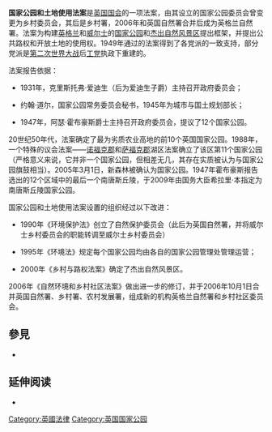 {{multiple issues|
{{no footnotes|time=2014-02-04T04:36:05+00:00}}
{{prose|time=2014-02-04T04:36:05+00:00}}
{{refimprove|time=2014-02-04T04:36:05+00:00}}
}}
'''国家公园和土地使用法案'''是[[英国国会|英国国会]]的一项法案，由其设立的国家公园委员会曾变更为乡村委员会，其后是乡村署，2006年和英国自然署合并后成为英格兰自然署。法案为构建[[英格兰|英格兰]]和[[威尔士|威尔士]]的[[英国国家公园|国家公园]]和[[杰出自然风景区|杰出自然风景区]]提出框架，并提出公共路权和开放土地的使用权。1949年通过的法案得到了各党派的一致支持，部分党派是[[第二次世界大战|第二次世界大战]]后[[工党|工党]]执政下重建的。

法案报告依据：

*1931年，克里斯托弗·爱迪生（后为爱迪生子爵）主持召开政府委员会；

*约翰·道尔，国家公园常务委员会秘书，1945年为城市与国土规划部长；

*1947年，阿瑟·霍布豪斯爵士主持召开政府委员会，提议了12个国家公园。

20世纪50年代，法案确定了最为劣质农业高地的前10个英国国家公园。1988年，一个特殊的议会法案——[[诺福克郡|诺福克郡]]和[[萨福克郡|萨福克郡]]湖区法案确立了该区第11个国家公园（严格意义来说，它并非一个国家公园，但相差无几，其存在实质被认为与国家公园旗鼓相当）。2005年3月1日，新森林被确认为国家公园。1947年霍布豪斯报告选出的12个区域中的最后一个南唐斯丘陵，于2009年由国务大臣希拉里·本指定为南唐斯丘陵国家公园。

国家公园和土地使用法案设置的组织经过以下改进：

*1990年《环境保护法》创立了自然保护委员会（此后为英国自然署，并将威尔士乡村委员会的职能转调至威尔士乡村委员会）

*1995年《环境法》规定每个国家公园均由各自的国家公园管理处管理运营；

*2000年《乡村与路权法案》确定了杰出自然风景区。

2006年《自然环境和乡村社区法案》做出进一步的修订，并于2006年10月1日合并英国自然署、乡村署、农村发展署，组成新的机构英格兰自然署和乡村社区委员会。

==參見==
*{{link-en|英國國家公園|National parks of the United Kingdom}} 

==延伸阅读==

*{{UK-LEG|title=National Parks and Access to the Countryside Act 1949|type=ukpga|path=ukpga/1949/97}}


[[Category:英國法律|Category:英國法律]]
[[Category:英国国家公园|Category:英国国家公园]]